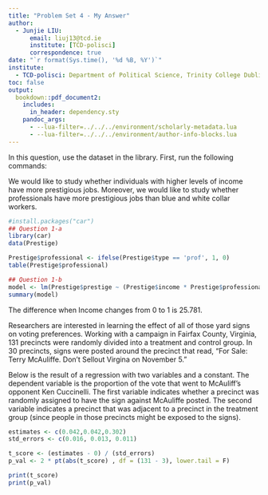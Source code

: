 ```yaml
---
title: "Problem Set 4 - My Answer"
author: 
  - Junjie LIU:
      email: liuj13@tcd.ie
      institute: [TCD-polisci]
      correspondence: true
date: "`r format(Sys.time(), '%d %B, %Y')`"
institute:
  - TCD-polisci: Department of Political Science, Trinity College Dublin, 2 Clare, Street, Dublin 2, Ireland
toc: false
output:
  bookdown::pdf_document2:
    includes:
      in_header: dependency.sty
    pandoc_args:
      - --lua-filter=../../../environment/scholarly-metadata.lua
      - --lua-filter=../../../environment/author-info-blocks.lua
---
```


\section*{Instructions}
	\begin{itemize}
	\item Please show your work! You may lose points by simply writing in the answer. If the problem requires you to execute commands in \texttt{R}, please include the code you used to get your answers. Please also include the \texttt{.R} file that contains your code. If you are not sure if work needs to be shown for a particular problem, please ask.
  \item Your homework should be submitted electronically on GitHub.
  \item This problem set is due before 23:59 on Sunday December 3, 2023. No late assignments will be accepted.
\end{itemize}

\section*{Question 1: Economics}
\vspace{.25cm}
\noindent 	
In this question, use the \texttt{prestige} dataset in the \texttt{car} library. First, run the following commands:

\begin{verbatim}
install.packages(car)
library(car)
data(Prestige)
help(Prestige)
\end{verbatim} 


\noindent We would like to study whether individuals with higher levels of income have more prestigious jobs. Moreover, we would like to study whether professionals have more prestigious jobs than blue and white collar workers.

\newpage
\begin{enumerate}
	\item [(a)] Create a new variable \texttt{professional} by recoding the variable \texttt{type} so that professionals are coded as $1$, and blue and white collar workers are coded as $0$ (Hint: \texttt{ifelse}).
	\item [(b)] Run a linear model with \texttt{prestige} as an outcome and \texttt{income}, \texttt{professional}, and the interaction of the two as predictors (Note: this is a continuous $\times$ dummy interaction.)
	\item [(c)] Write the prediction equation based on the result.
	\item [(d)] Interpret the coefficient for \texttt{income}.
	\item [(e)] Interpret the coefficient for \texttt{professional}.
	\item [(f)] What is the effect of a \$1,000 increase in income on prestige score for professional occupations? In other words, we are interested in the marginal effect of income when the variable \texttt{professional} takes the value of $1$. Calculate the change in $\hat{y}$ associated with a \$1,000 increase in income based on your answer for (c).
	\item [(g)] What is the effect of changing one's occupations from non-professional to professional when her income is \$6,000? We are interested in the marginal effect of professional jobs when the variable \texttt{income} takes the value of $6,000$. Calculate the change in $\hat{y}$ based on your answer for (c).
\end{enumerate}

\textcolor{blue}{My Answer:}

```R
#install.packages("car")
## Question 1-a
library(car)
data(Prestige)

Prestige$professional <- ifelse(Prestige$type == 'prof', 1, 0)
table(Prestige$professional)

## Question 1-b
model <- lm(Prestige$prestige ~ (Prestige$income * Prestige$professional))
summary(model)
```

\textcolor{blue}{For the (c), based on the regression model from (b), we can find that the prediction equation can be denoted as:
  $$E[Y] = 21.142 + 0.003 \cdot \text{Income} + 37.781 \cdot \text{Processional} - 0.002 \cdot \text{Income} \cdot \text{Professional}$$
}
  
\textcolor{blue}{For the (d), based on the (c)'s equation, if the occupation is not professional, a \$1 increase in income leads to a 0.003 increase in prestige score.}

\textcolor{blue}{For the (e), based on the (c)'s equation, if someone who change one's occupations from non-professional to professional, it will leads to a 37.781 increases in its prestirage.}

\textcolor{blue}{For the (f), based on the (c)'s equation:
  $$E[Y] = 21.142 + 0.003 \times 1000 + 37.781 \times 1 - 0.002 \times 1000 \times 1 = 59.923$$
Thus, the difference is $59.923$.
}

\textcolor{blue}{For the (g), based on the (c)'s equation:
\begin{equation*}
  \begin{aligned}
    \text{Prof. = 6000, Income = 1}: E[Y] &= 21.142 + 0.003 \times 6000 + 37.781 \times 1 - 0.002 \times 6000 \times 1 = 64.923 \\
    \text{Prof. = 6000, Income = 0}: E[Y] &= 21.142 + 0.003 \times 6000 + 37.781 \times 0 - 0.002 \times 6000 \times 0 = 39.142 \\
  \end{aligned}
\end{equation*}
}

The difference when Income changes from $0$ to $1$ is $25.781$. 



\section*{Question 2: Political Science}
\vspace{.25cm}
\noindent 	Researchers are interested in learning the effect of all of those yard signs on voting preferences.\footnote{Donald P. Green, Jonathan	S. Krasno, Alexander Coppock, Benjamin D. Farrer,	Brandon Lenoir, Joshua N. Zingher. 2016. "The effects of lawn signs on vote outcomes: Results from four randomized field experiments." Electoral Studies 41: 143-150. } Working with a campaign in Fairfax County, Virginia, 131 precincts were randomly divided into a treatment and control group. In 30 precincts, signs were posted around the precinct that read, "For Sale: Terry McAuliffe. Don't Sellout Virgina on November 5." 

Below is the result of a regression with two variables and a constant.  The dependent variable is the proportion of the vote that went to McAuliff's opponent Ken Cuccinelli. The first variable indicates whether a precinct was randomly assigned to have the sign against McAuliffe posted. The second variable indicates
a precinct that was adjacent to a precinct in the treatment group (since people in those precincts might be exposed to the signs).

\vspace{.5cm}
\begin{table}[!htbp]
	\centering 
	\textbf{Impact of lawn signs on vote share}\\
	\begin{tabular}{@{\extracolsep{5pt}}lccc} 
		\\[-1.8ex] 
		\hline \\[-1.8ex]
		Precinct assigned lawn signs  (n=30)  & 0.042\\
		& (0.016) \\
		Precinct adjacent to lawn signs (n=76) & 0.042 \\
		&  (0.013) \\
		Constant  & 0.302\\
		& (0.011)
		\\
		\hline \\
	\end{tabular}\\
	\footnotesize{\textit{Notes:} $R^2$=0.094, N=131}
\end{table}

\begin{enumerate}
	\item [(a)] Use the results from a linear regression to determine whether having these yard signs in a precinct affects vote share (e.g., conduct a hypothesis test with $\alpha = .05$).
	\item [(b)]  Use the results to determine whether being next to precincts with these yard signs affects vote share (e.g., conduct a hypothesis test with $\alpha = .05$).
	\item [(c)] Interpret the coefficient for the constant term substantively.
	\item [(d)] Evaluate the model fit for this regression.  What does this	tell us about the importance of yard signs versus other factors that are not modeled?
\end{enumerate}  

\textcolor{blue}{Answer of Q2:}

```R
estimates <- c(0.042,0.042,0.302)
std_errors <- c(0.016, 0.013, 0.011)

t_score <- (estimates - 0) / (std_errors)
p_val <- 2 * pt(abs(t_score) , df = (131 - 3), lower.tail = F)

print(t_score)
print(p_val)
```
